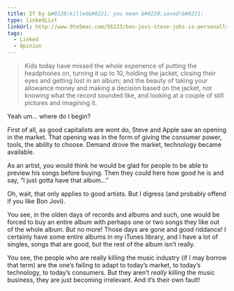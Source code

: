 ```yaml
---
title: If by &#8220;killed&#8221; you mean &#8220;saved!&#8221;
type: linkedList
linkUrl: http://www.9to5mac.com/56123/bon-jovi-steve-jobs-is-personally-responsible-for-killing-the-music-business
tags:
  - Linked
  - Opinion
---
```


> Kids today have missed the whole experience of putting the headphones on, turning it up to 10, holding the jacket, closing their eyes and getting lost in an album; and the beauty of taking your allowance money and making a decision based on the jacket, not knowing what the record sounded like, and looking at a couple of still pictures and imagining it.

Yeah um… where do I begin?

First of all, as good capitalists are wont do, Steve and Apple saw an opening in the market. That opening was in the form of giving the consumer power, tools, the ability to choose. Demand drove the market, technology became available.

As an artist, you would think he would be glad for people to be able to preview his songs before buying. Then they could here how good he is and say, “I just gotta have that album…”

Oh, wait, that only applies to good artists. But I digress (and probably offend if you like Bon Jovi).

You see, in the olden days of records and albums and such, one would be forced to buy an entire album with perhaps one or two songs they like out of the whole album. But no more! Those days are gone and good riddance! I certainly have some entire albums in my iTunes library, and I have a lot of singles, songs that are good, but the rest of the album isn’t really.

You see, the people who are really killing the music industry (if I may borrow that term) are the one’s failing to adapt to today’s market, to today’s technology, to today’s consumers. But they aren’t _really_ killing the music business, they are just becoming irrelevant. And it’s their own fault!
